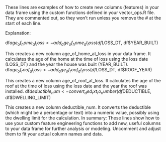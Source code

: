 These lines are examples of how to create new columns (features) in your data frame using the custom functions defined in your vector_ops.R file. They are commented out, so they won’t run unless you remove the # at the start of each line.

Explanation:

df$age_of_home_at_loss <- add_age_of_home_at_loss(df$LOSS_DT, df$YEAR_BUILT)

This creates a new column age_of_home_at_loss in your data frame.
It calculates the age of the home at the time of loss using the loss date (LOSS_DT) and the year the house was built (YEAR_BUILT).
df$age_of_roof_at_loss <- add_age_of_roof_at_loss(df$LOSS_DT, df$ROOF_YEAR)

This creates a new column age_of_roof_at_loss.
It calculates the age of the roof at the time of loss using the loss date and the year the roof was installed.
df$deductible_num <- convert_ded_txt_to_number(df$DEDUCTIBLE, df$DWELLING_LIMIT)

This creates a new column deductible_num.
It converts the deductible (which might be a percentage or text) into a numeric value, possibly using the dwelling limit for the calculation.
In summary:
These lines show how to use your custom feature engineering functions to add new, useful columns to your data frame for further analysis or modeling. Uncomment and adjust them to fit your actual column names and data.
